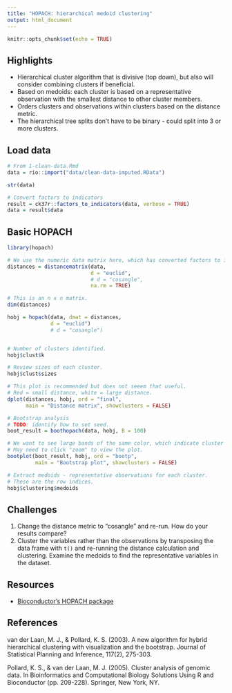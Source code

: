 ```yaml
---
title: "HOPACH: hierarchical medoid clustering"
output: html_document
---
```


```r
knitr::opts_chunk$set(echo = TRUE)
```

## Highlights

* Hierarchical cluster algorithm that is divisive (top down), but also will consider combining clusters if beneficial.
* Based on medoids: each cluster is based on a representative observation with the smallest distance to other cluster members.
* Orders clusters and observations within clusters based on the distance metric.
* The hierarchical tree splits don't have to be binary - could split into 3 or more clusters.

## Load data

```r
# From 1-clean-data.Rmd
data = rio::import("data/clean-data-imputed.RData")

str(data)

# Convert factors to indicators
result = ck37r::factors_to_indicators(data, verbose = TRUE)
data = result$data
```

## Basic HOPACH

```r
library(hopach)

# We use the numeric data matrix here, which has converted factors to indicators.
distances = distancematrix(data,
                           d = "euclid",
                           # d = "cosangle",
                           na.rm = TRUE)

# This is an n x n matrix.
dim(distances)

hobj = hopach(data, dmat = distances,
              d = "euclid")
              # d = "cosangle")


# Number of clusters identified.
hobj$clust$k  

# Review sizes of each cluster.
hobj$clust$sizes 

# This plot is recommended but does not seeem that useful.
# Red = small distance, white = large distance.
dplot(distances, hobj, ord = "final",
      main = "Distance matrix", showclusters = FALSE)  

# Bootstrap analysis
# TODO: identify how to set seed.
boot_result = boothopach(data, hobj, B = 100)

# We want to see large bands of the same color, which indicate cluster stability.
# May need to click "zoom" to view the plot.
bootplot(boot_result, hobj, ord = "bootp",
         main = "Bootstrap plot", showclusters = FALSE)

# Extract medoids - representative observations for each cluster.
# These are the row indices.
hobj$clustering$medoids
```

## Challenges

1. Change the distance metric to "cosangle" and re-run. How do your results compare?
2. Cluster the variables rather than the observations by transposing the data frame with `t()` and re-running the distance calculation and clustering. Examine the medoids to find the representative variables in the dataset.

## Resources

* [Bioconductor's HOPACH package](https://www.bioconductor.org/packages/release/bioc/vignettes/hopach/inst/doc/hopach.pdf)

## References

van der Laan, M. J., & Pollard, K. S. (2003). A new algorithm for hybrid hierarchical clustering with visualization and the bootstrap. Journal of Statistical Planning and Inference, 117(2), 275-303.

Pollard, K. S., & van der Laan, M. J. (2005). Cluster analysis of genomic data. In Bioinformatics and Computational Biology Solutions Using R and Bioconductor (pp. 209-228). Springer, New York, NY.
